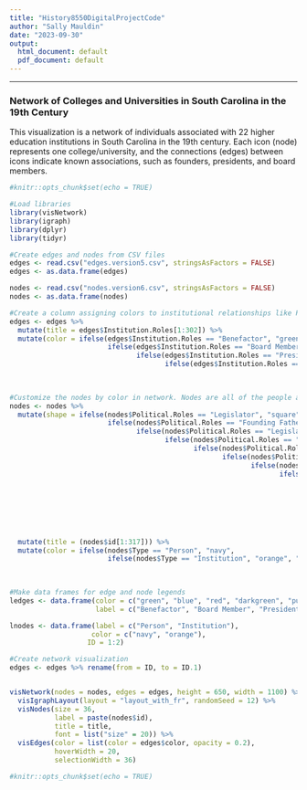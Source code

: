 ```yaml
---
title: "History8550DigitalProjectCode"
author: "Sally Mauldin"
date: "2023-09-30"
output:
  html_document: default
  pdf_document: default
---
```

---
<style type="text/css">
h6 { /* Header 6 */
 font-size: 10px;
 color: black;
 text-align: center
}
</style>

### Network of Colleges and Universities in South Carolina in the 19th Century

This visualization is a network of individuals associated with 22 higher education institutions in South Carolina in the 19th century. Each icon (node) represents one college/university, and the connections (edges) between icons indicate known associations, such as founders, presidents, and board members. 
```r
#knitr::opts_chunk$set(echo = TRUE)
```

```r
#Load libraries
library(visNetwork)
library(igraph) 
library(dplyr)
library(tidyr)
```

````r
#Create edges and nodes from CSV files
edges <- read.csv("edges.version5.csv", stringsAsFactors = FALSE) 
edges <- as.data.frame(edges)

nodes <- read.csv("nodes.version6.csv", stringsAsFactors = FALSE) 
nodes <- as.data.frame(nodes)
````

````r
#Create a column assigning colors to institutional relationships like President and Board Member
edges <- edges %>%
  mutate(title = edges$Institution.Roles[1:302]) %>%
  mutate(color = ifelse(edges$Institution.Roles == "Benefactor", "green",
                        ifelse(edges$Institution.Roles == "Board Member", "blue",
                               ifelse(edges$Institution.Roles == "President", "red",
                                      ifelse(edges$Institution.Roles == "Key Figure", "darkgreen",
                                                                                       ifelse(edges$Institution.Roles == "Founder", "purple",
                                                                                              ifelse(edges$Institution.Roles == "Namesake", "turquoise", "gray")))))))
````

````r
#Customize the nodes by color in network. Nodes are all of the people and each of the 22 institutions. Total of 317 nodes.
nodes <- nodes %>%
  mutate(shape = ifelse(nodes$Political.Roles == "Legislator", "square",
                        ifelse(nodes$Political.Roles == "Founding Father,Legislator", "diamond",
                               ifelse(nodes$Political.Roles == "Legislator,Governor", "triangle",
                                      ifelse(nodes$Political.Roles == "Foreign Ambassador,Founding Father,Legislator", "diamond",
                                             ifelse(nodes$Political.Roles == "Lt. Governor,Legislator", "square",
                                                    ifelse(nodes$Political.Roles == "Founding Father,Governor,Legislator", "diamond",
                                                           ifelse(nodes$Political.Roles == "Governor,Legislator", "triangle",
                                                                  ifelse(nodes$Political.Roles == "Governor's Staff,Legislator", "square",
                                                                         ifelse(nodes$Political.Roles == "Governor", "star",
                                                                                ifelse(nodes$Political.Roles == "Founding Father,Judge,Governor,Legislator", "diamond",
                                                                                       ifelse(nodes$Political.Roles == "Foreign Ambassador,Legislator", "square",
                                                                                              ifelse(nodes$Political.Roles == "Legislator,Governor's Staff", "square",
                                                                                                     ifelse(nodes$Political.Roles == "Judge,Legislator", "square",
                                                                                                            ifelse(nodes$Political.Roles == "Foreign Ambassador", "open oval", "circle"
                                                                              )))))))))))))))%>%
  mutate(title = (nodes$id[1:317])) %>%
  mutate(color = ifelse(nodes$Type == "Person", "navy",
                        ifelse(nodes$Type == "Institution", "orange", "tan")))
                               
      
````


```r
#Make data frames for edge and node legends
ledges <- data.frame(color = c("green", "blue", "red", "darkgreen", "purple", "turquoise"),
                     label = c("Benefactor", "Board Member", "President", "Key Figure", "Founder", "Namesake"))

lnodes <- data.frame(label = c("Person", "Institution"),
                    color = c("navy", "orange"),
                   ID = 1:2) 
```


```r
#Create network visualization
edges <- edges %>% rename(from = ID, to = ID.1)


visNetwork(nodes = nodes, edges = edges, height = 650, width = 1100) %>%
  visIgraphLayout(layout = "layout_with_fr", randomSeed = 12) %>% 
  visNodes(size = 36, 
           label = paste(nodes$id),
           title = title,
           font = list("size" = 20)) %>%
  visEdges(color = list(color = edges$color, opacity = 0.2),
           hoverWidth = 20,
           selectionWidth = 36) 


```
 

 
```r
#knitr::opts_chunk$set(echo = TRUE)
```


